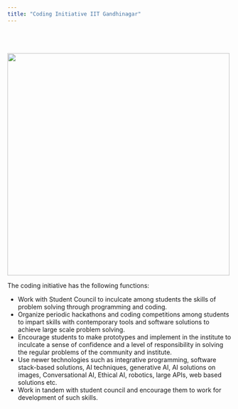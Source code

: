 ```yaml
---
title: "Coding Initiative IIT Gandhinagar"
---
```


<br>
<br>
<br>
![](files/IITGN_Logo.png){height=500 width=500}


The coding initiative has the following functions:

- Work with Student Council to inculcate among students the skills of problem solving through
programming and coding.
- Organize periodic hackathons and coding competitions among students to impart skills with
contemporary tools and software solutions to achieve large scale problem solving.
- Encourage students to make prototypes and implement in the institute to inculcate a sense
of confidence and a level of responsibility in solving the regular problems of the community
and institute.
- Use newer technologies such as integrative programming, software stack-based solutions,
AI techniques, generative AI, AI solutions on images, Conversational AI, Ethical AI, robotics,
large APIs, web based solutions etc.
- Work in tandem with student council and encourage them to work for development of such
skills.
